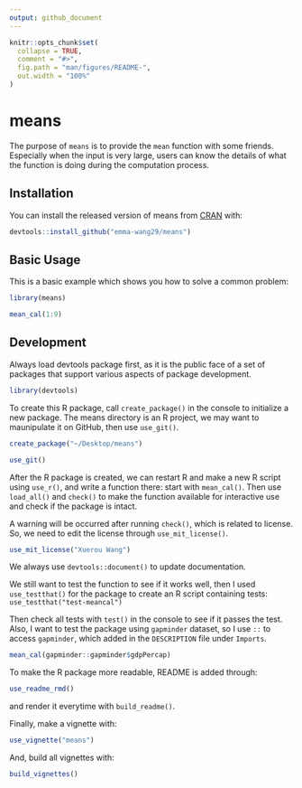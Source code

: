 ```yaml
---
output: github_document
---
```


<!-- README.md is generated from README.Rmd. Please edit that file -->

```r
knitr::opts_chunk$set(
  collapse = TRUE,
  comment = "#>",
  fig.path = "man/figures/README-",
  out.width = "100%"
)
```

# means

<!-- badges: start -->
<!-- badges: end -->

The purpose of `means` is to provide the `mean` function with some friends. Especially when the input is very large, users can know the details of what the function is doing during the computation process.

## Installation

You can install the released version of means from [CRAN](https://CRAN.R-project.org) with:


```r
devtools::install_github("emma-wang29/means")
```


## Basic Usage

This is a basic example which shows you how to solve a common problem:

```r
library(means)

mean_cal(1:9)
```

## Development

Always load devtools package first, as it is the public face of a set of packages that support various aspects of package development.

```r
library(devtools)
```

To create this R package, call `create_package()` in the console to initialize a new package. The means directory is an R project, we may want to maunipulate it on GitHub, then use `use_git()`.

```r
create_package("~/Desktop/means")

use_git()
```


After the R package is created, we can restart R and make a new R script using `use_r()`, and write a function there: start with `mean_cal()`. Then use `load_all()` and `check()` to make the function available for interactive use and check if the package is intact.

A warning will be occurred after running `check()`, which is related to license. So, we need to edit the license through `use_mit_license()`.

```r
use_mit_license("Xuerou Wang")
```

We always use `devtools::document()` to update documentation.

We still want to test the function to see if it works well, then I used `use_testthat()` for the package to create an R script containing tests: `use_testthat("test-meancal")`

Then check all tests with `test()` in the console to see if it passes the test. Also, I want to test the package using `gapminder` dataset, so I use `::` to access `gapminder`, which added in the `DESCRIPTION` file under `Imports`.

```r
mean_cal(gapminder::gapminder$gdpPercap)
```

To make the R package more readable, README is added through:
```r
use_readme_rmd()
```

and render it everytime with `build_readme()`.


Finally, make a vignette with:

```r
use_vignette("means")
```

And, build all vignettes with:
```r
build_vignettes()
```











